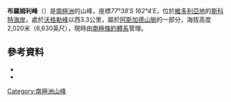 {{Coord|77|38|S|162|4|E|source:GNIS|display=title}}

'''布羅姆利峰'''（{{lang-en|'''Bromley Peak'''}}）是[[南極洲|南極洲]]的山峰，座標''77°38′S 162°4′E''，位於[[維多利亞地|維多利亞地]]的[[斯科特海岸|斯科特海岸]]，處於[[沃格勒峰|沃格勒峰]]以西3.3公里，屬於[[阿斯加德山脈|阿斯加德山脈]]的一部分，海拔高度2,020米（6,630英尺），現時由[[南極條約體系|南極條約體系]]管理。

==參考資料==
*{{cite gnis | type = antarid | id = 17630| name = Bromley Peak | accessdate = 2011-09-16}}
*{{usgs-gazetteer|id=17630}}

{{DEFAULTSORT:Bromley Peak}}
[[Category:南極洲山峰|Category:南極洲山峰]]


{{ScottCoast-geo-stub}}